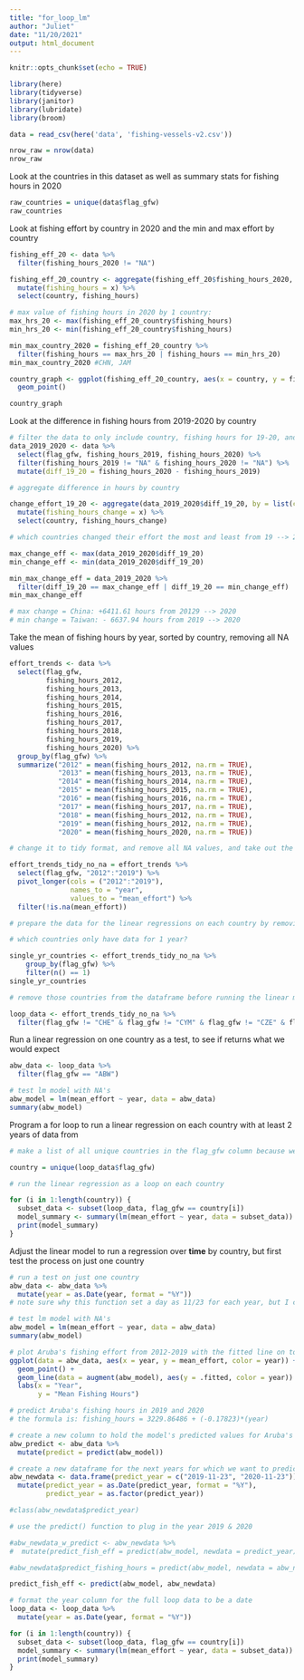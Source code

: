 ```yaml
---
title: "for_loop_lm"
author: "Juliet"
date: "11/20/2021"
output: html_document
---
```


```r
knitr::opts_chunk$set(echo = TRUE)
```

```r
library(here)
library(tidyverse)
library(janitor)
library(lubridate)
library(broom)
```

```r
data = read_csv(here('data', 'fishing-vessels-v2.csv'))

nrow_raw = nrow(data)
nrow_raw
```

Look at the countries in this dataset as well as summary stats for fishing hours in 2020

```r
raw_countries = unique(data$flag_gfw)
raw_countries
```
Look at fishing effort by country in 2020 and the min and max effort by country
```r
fishing_eff_20 <- data %>% 
  filter(fishing_hours_2020 != "NA")

fishing_eff_20_country <- aggregate(fishing_eff_20$fishing_hours_2020, by = list(country=fishing_eff_20$flag_gfw), FUN=sum) %>% 
  mutate(fishing_hours = x) %>% 
  select(country, fishing_hours)

# max value of fishing hours in 2020 by 1 country:
max_hrs_20 <- max(fishing_eff_20_country$fishing_hours)
min_hrs_20 <- min(fishing_eff_20_country$fishing_hours)

min_max_country_2020 = fishing_eff_20_country %>% 
  filter(fishing_hours == max_hrs_20 | fishing_hours == min_hrs_20)
min_max_country_2020 #CHN, JAM

country_graph <- ggplot(fishing_eff_20_country, aes(x = country, y = fishing_hours)) +
  geom_point()

country_graph
```

Look at the difference in fishing hours from 2019-2020 by country

```r
# filter the data to only include country, fishing hours for 19-20, and the diff btw those years
data_2019_2020 <- data %>% 
  select(flag_gfw, fishing_hours_2019, fishing_hours_2020) %>% 
  filter(fishing_hours_2019 != "NA" & fishing_hours_2020 != "NA") %>% 
  mutate(diff_19_20 = fishing_hours_2020 - fishing_hours_2019)

# aggregate difference in hours by country

change_effort_19_20 <- aggregate(data_2019_2020$diff_19_20, by = list(country=data_2019_2020$flag_gfw), FUN=sum) %>%
  mutate(fishing_hours_change = x) %>% 
  select(country, fishing_hours_change)

# which countries changed their effort the most and least from 19 --> 20?

max_change_eff <- max(data_2019_2020$diff_19_20)
min_change_eff <- min(data_2019_2020$diff_19_20)

min_max_change_eff = data_2019_2020 %>% 
  filter(diff_19_20 == max_change_eff | diff_19_20 == min_change_eff)
min_max_change_eff

# max change = China: +6411.61 hours from 20129 --> 2020
# min change = Taiwan: - 6637.94 hours from 2019 --> 2020
```
Take the mean of fishing hours by year, sorted by country, removing all NA values
```r
effort_trends <- data %>% 
  select(flag_gfw, 
         fishing_hours_2012,
         fishing_hours_2013,
         fishing_hours_2014,
         fishing_hours_2015,
         fishing_hours_2016,
         fishing_hours_2017,
         fishing_hours_2018,
         fishing_hours_2019,
         fishing_hours_2020) %>% 
  group_by(flag_gfw) %>% 
  summarize("2012" = mean(fishing_hours_2012, na.rm = TRUE),
            "2013" = mean(fishing_hours_2013, na.rm = TRUE),
            "2014" = mean(fishing_hours_2014, na.rm = TRUE),
            "2015" = mean(fishing_hours_2015, na.rm = TRUE),
            "2016" = mean(fishing_hours_2016, na.rm = TRUE),
            "2017" = mean(fishing_hours_2017, na.rm = TRUE),
            "2018" = mean(fishing_hours_2012, na.rm = TRUE),
            "2019" = mean(fishing_hours_2012, na.rm = TRUE),
            "2020" = mean(fishing_hours_2020, na.rm = TRUE))

# change it to tidy format, and remove all NA values, and take out the year 2020 because we want to compare what we would EXPECT in 2020 based on what we saw in 2012-2019

effort_trends_tidy_no_na = effort_trends %>%
  select(flag_gfw, "2012":"2019") %>% 
  pivot_longer(cols = ("2012":"2019"),
               names_to = "year",
               values_to = "mean_effort") %>% 
  filter(!is.na(mean_effort))

# prepare the data for the linear regressions on each country by removing all countries that only have 1 year entry, because we need at least 2 years of mean fishing effort to establish a linear model

# which countries only have data for 1 year?

single_yr_countries <- effort_trends_tidy_no_na %>%
    group_by(flag_gfw) %>%
    filter(n() == 1)
single_yr_countries

# remove those countries from the dataframe before running the linear model

loop_data <- effort_trends_tidy_no_na %>% 
  filter(flag_gfw != "CHE" & flag_gfw != "CYM" & flag_gfw != "CZE" & flag_gfw != "DJI" & flag_gfw != "GNB" & flag_gfw != "JOR" & flag_gfw != "LSO" & flag_gfw != "NGA" & flag_gfw != "NIU" & flag_gfw != "TCD" & flag_gfw != "TON" & flag_gfw != "TUN" & flag_gfw != "WLF")
```

Run a linear regression on one country as a test, to see if returns what we would expect
```r
abw_data <- loop_data %>% 
  filter(flag_gfw == "ABW")

# test lm model with NA's
abw_model = lm(mean_effort ~ year, data = abw_data)
summary(abw_model)
```


Program a for loop to run a linear regression on each country with at least 2 years of data from 
```r
# make a list of all unique countries in the flag_gfw column because we want to run a linear regression on each country, not on each row

country = unique(loop_data$flag_gfw)

# run the linear regression as a loop on each country

for (i in 1:length(country)) {
  subset_data <- subset(loop_data, flag_gfw == country[i])
  model_summary <- summary(lm(mean_effort ~ year, data = subset_data))
  print(model_summary)
}
```
Adjust the linear model to run a regression over **time** by country, but first test the process on just one country

```r
# run a test on just one country
abw_data <- abw_data %>% 
  mutate(year = as.Date(year, format = "%Y"))
# note sure why this function set a day as 11/23 for each year, but I can fix that later

# test lm model with NA's
abw_model = lm(mean_effort ~ year, data = abw_data)
summary(abw_model)

# plot Aruba's fishing effort from 2012-2019 with the fitted line on top of the raw data
ggplot(data = abw_data, aes(x = year, y = mean_effort, color = year)) +
  geom_point() +
  geom_line(data = augment(abw_model), aes(y = .fitted, color = year)) + 
  labs(x = "Year",
       y = "Mean Fishing Hours")
```
```r
# predict Aruba's fishing hours in 2019 and 2020
# the formula is: fishing_hours = 3229.86486 + (-0.17823)*(year)

# create a new column to hold the model's predicted values for Aruba's fishing hours for 2012-2019, just to check out how the predict function's outputs compare to the actual values
abw_predict <- abw_data %>% 
  mutate(predict = predict(abw_model))

# create a new dataframe for the next years for which we want to predict
abw_newdata <- data.frame(predict_year = c("2019-11-23", "2020-11-23")) %>%
  mutate(predict_year = as.Date(predict_year, format = "%Y"),
         predict_year = as.factor(predict_year))

#class(abw_newdata$predict_year)

# use the predict() function to plug in the year 2019 & 2020

#abw_newdata_w_predict <- abw_newdata %>% 
#  mutate(predict_fish_eff = predict(abw_model, newdata = predict_year))

#abw_newdata$predict_fishing_hours = predict(abw_model, newdata = abw_newdata)

predict_fish_eff <- predict(abw_model, abw_newdata)
```



```r
# format the year column for the full loop data to be a date
loop_data <- loop_data %>% 
  mutate(year = as.Date(year, format = "%Y"))
```


```r

for (i in 1:length(country)) {
  subset_data <- subset(loop_data, flag_gfw == country[i])
  model_summary <- summary(lm(mean_effort ~ year, data = subset_data))
  print(model_summary)
}

```

















